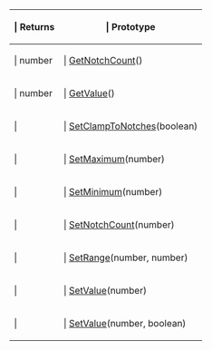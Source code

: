 {{Lua/Table_Prefix}}
{| {{Lua/Table_Header}}
!{{Lua/Column_Style/Returns_List}} | Returns
!{{Lua/Column_Style/Prototype_List}} | Prototype
|-
|{{Lua/Cell_Style/Returns_List}} | number
|{{Lua/Cell_Style/Prototype_List}} | [[Lua/Client/Slider/Functions/GetNotchCount|GetNotchCount]]()
|-
|{{Lua/Cell_Style/Returns_List}} | number
|{{Lua/Cell_Style/Prototype_List}} | [[Lua/Client/Slider/Functions/GetValue|GetValue]]()
|-
|{{Lua/Cell_Style/Returns_List}} | 
|{{Lua/Cell_Style/Prototype_List}} | [[Lua/Client/Slider/Functions/SetClampToNotches|SetClampToNotches]](boolean)
|-
|{{Lua/Cell_Style/Returns_List}} | 
|{{Lua/Cell_Style/Prototype_List}} | [[Lua/Client/Slider/Functions/SetMaximum|SetMaximum]](number)
|-
|{{Lua/Cell_Style/Returns_List}} | 
|{{Lua/Cell_Style/Prototype_List}} | [[Lua/Client/Slider/Functions/SetMinimum|SetMinimum]](number)
|-
|{{Lua/Cell_Style/Returns_List}} | 
|{{Lua/Cell_Style/Prototype_List}} | [[Lua/Client/Slider/Functions/SetNotchCount|SetNotchCount]](number)
|-
|{{Lua/Cell_Style/Returns_List}} | 
|{{Lua/Cell_Style/Prototype_List}} | [[Lua/Client/Slider/Functions/SetRange|SetRange]](number, number)
|-
|{{Lua/Cell_Style/Returns_List}} | 
|{{Lua/Cell_Style/Prototype_List}} | [[Lua/Client/Slider/Functions/SetValue|SetValue]](number)
|-
|{{Lua/Cell_Style/Returns_List}} | 
|{{Lua/Cell_Style/Prototype_List}} | [[Lua/Client/Slider/Functions/SetValue|SetValue]](number, boolean)
|} {{Lua/Table_Suffix}}